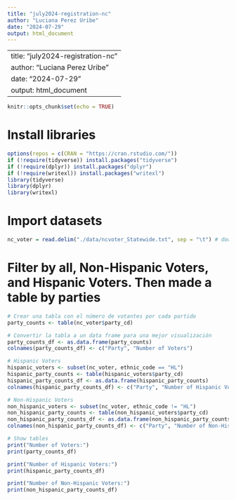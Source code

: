 ```yaml
---
title: "july2024-registration-nc"
author: "Luciana Perez Uribe"
date: "2024-07-29"
output: html_document
---
```


---
title: "july2024-registration-nc"
author: "Luciana Perez Uribe"
date: "2024-07-29"
output: html_document
---

```r
knitr::opts_chunk$set(echo = TRUE)
```


# Install libraries
```r
options(repos = c(CRAN = "https://cran.rstudio.com/"))
if (!require(tidyverse)) install.packages("tidyverse")
if (!require(dplyr)) install.packages("dplyr")
if (!require(writexl)) install.packages("writexl")
library(tidyverse)
library(dplyr)
library(writexl)

```

# Import datasets
```r
nc_voter = read.delim("./data/ncvoter_Statewide.txt", sep = "\t") # downloaded July 29, 2024 https://www.ncsbe.gov/results-data/voter-registration-data
```

# Filter by all, Non-Hispanic Voters, and Hispanic Voters. Then made a table by parties
```r
# Crear una tabla con el número de votantes por cada partido
party_counts <- table(nc_voter$party_cd)

# Convertir la tabla a un data frame para una mejor visualización
party_counts_df <- as.data.frame(party_counts)
colnames(party_counts_df) <- c("Party", "Number of Voters")

# Hispanic Voters
hispanic_voters <- subset(nc_voter, ethnic_code == "HL")
hispanic_party_counts <- table(hispanic_voters$party_cd)
hispanic_party_counts_df <- as.data.frame(hispanic_party_counts)
colnames(hispanic_party_counts_df) <- c("Party", "Number of Hispanic Voters")

# Non-Hispanic Voters
non_hispanic_voters <- subset(nc_voter, ethnic_code != "HL")
non_hispanic_party_counts <- table(non_hispanic_voters$party_cd)
non_hispanic_party_counts_df <- as.data.frame(non_hispanic_party_counts)
colnames(non_hispanic_party_counts_df) <- c("Party", "Number of Non-Hispanic Voters")

# Show tables
print("Number of Voters:")
print(party_counts_df)

print("Number of Hispanic Voters:")
print(hispanic_party_counts_df)

print("Number of Non-Hispanic Voters:")
print(non_hispanic_party_counts_df)
```
